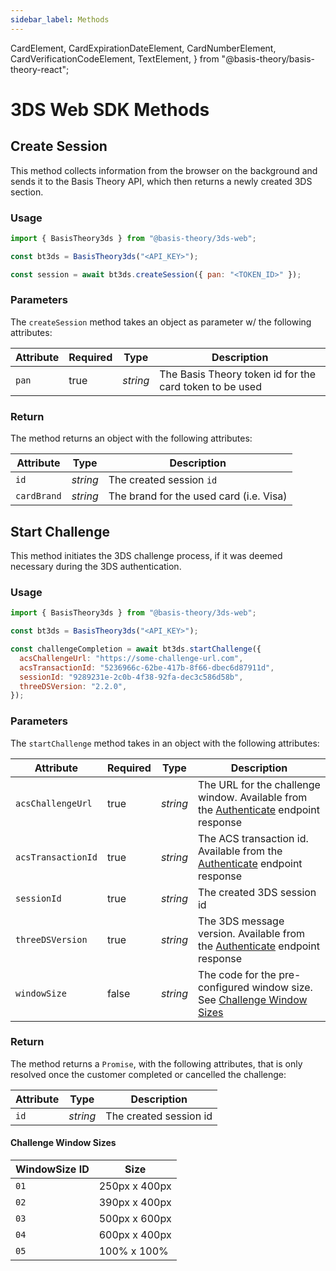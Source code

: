 ```yaml
---
sidebar_label: Methods
---
```


  CardElement,
  CardExpirationDateElement,
  CardNumberElement,
  CardVerificationCodeElement,
  TextElement,
} from "@basis-theory/basis-theory-react";

# 3DS Web SDK Methods

## Create Session

This method collects information from the browser on the background and sends it to the Basis Theory API, which then returns a newly created 3DS section.

### Usage

```javascript
import { BasisTheory3ds } from "@basis-theory/3ds-web";

const bt3ds = BasisTheory3ds("<API_KEY>");

const session = await bt3ds.createSession({ pan: "<TOKEN_ID>" });
```

### Parameters
The `createSession` method takes an object as parameter w/ the following attributes:

| Attribute | Required | Type | Description |
| --- | --- | --- | --- |
| `pan` | true | _string_ | The Basis Theory token id for the card token to be used |

### Return

The method returns an object with the following attributes:

| Attribute | Type | Description |
| --- | --- | --- |
| `id` | _string_ | The created session `id` |
| `cardBrand` | _string_ | The brand for the used card (i.e. Visa) |

## Start Challenge

This method initiates the 3DS challenge process, if it was deemed necessary during the 3DS authentication.

### Usage

```javascript
import { BasisTheory3ds } from "@basis-theory/3ds-web";

const bt3ds = BasisTheory3ds("<API_KEY>");

const challengeCompletion = await bt3ds.startChallenge({
  acsChallengeUrl: "https://some-challenge-url.com",
  acsTransactionId: "5236966c-62be-417b-8f66-dbec6d87911d",
  sessionId: "9289231e-2c0b-4f38-92fa-dec3c586d58b",
  threeDSVersion: "2.2.0",
});
```

### Parameters

The `startChallenge` method takes in an object with the following attributes:

| Attribute | Required | Type | Description |
| --- | --- | --- | --- |
| `acsChallengeUrl` | true | _string_ | The URL for the challenge window. Available from the [Authenticate](/docs/api/3ds/sessions#authenticate-session) endpoint response |
| `acsTransactionId` | true | _string_ | The ACS transaction id. Available from the [Authenticate](/docs/api/3ds/sessions#authenticate-session) endpoint response |
| `sessionId` | true | _string_ | The created 3DS session id |
| `threeDSVersion` | true | _string_ | The 3DS message version. Available from the [Authenticate](/docs/api/3ds/sessions#authenticate-session) endpoint response |
| `windowSize` | false | _string_ | The code for the pre-configured window size. See [Challenge Window Sizes](#challenge-window-sizes) |

### Return
The method returns a `Promise`, with the following attributes, that is only resolved once the customer completed or cancelled the challenge:

| Attribute | Type | Description |
| --- | --- | --- |
| `id` | _string_ | The created session id |


#### Challenge Window Sizes

| WindowSize ID | Size |
| --- | --- |
| `01` | 250px x 400px |
| `02` | 390px x 400px |
| `03` | 500px x 600px |
| `04` | 600px x 400px |
| `05` | 100% x 100% |
